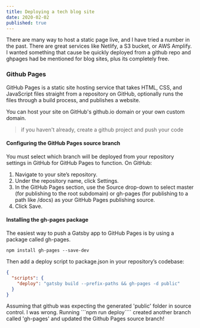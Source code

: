 ```yaml
---
title: Deploying a tech blog site
date: 2020-02-02
published: true
---
```


There are many way to host a static page live, and I have tried a number in the past.  There are great services
like Netlify, a S3 bucket, or AWS Amplify.  I wanted something that cause be quickly deployed from a github repo and 
ghpages had be mentioned for blog sites, plus its completely free.

### Github Pages
GitHub Pages is a static site hosting service that takes HTML, CSS, and JavaScript files straight from a repository on GitHub,
optionally runs the files through a build process, and publishes a website.

You can host your site on GitHub's github.io domain or your own custom domain.

> if you haven't already, create a github project and push your code

#### Configuring the GitHub Pages source branch
You must select which branch will be deployed from your repository settings in GitHub for GitHub Pages to function. On GitHub:

1. Navigate to your site’s repository.
1. Under the repository name, click Settings.
1. In the GitHub Pages section, use the Source drop-down to select master (for publishing to the root subdomain) or gh-pages (for publishing to a path like /docs) as your GitHub Pages publishing source.
1. Click Save.

#### Installing the gh-pages package
The easiest way to push a Gatsby app to GitHub Pages is by using a package called gh-pages.

``` shell
npm install gh-pages --save-dev
```
Then add a deploy script to package.json in your repository’s codebase:

``` json
{
  "scripts": {
    "deploy": "gatsby build --prefix-paths && gh-pages -d public"
  }
}
```

Assuming that github was expecting the generated 'public' folder in source control. I was wrong.  Running ```npm run deploy````
created another branch called 'gh-pages' and updated the Github Pages source branch!


